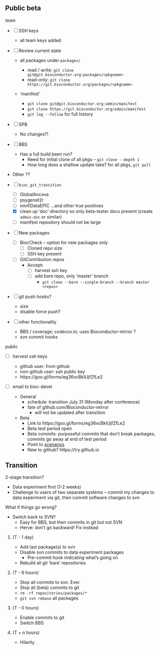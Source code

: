 ## Public beta

team

- [ ] SSH keys

    - all team keys added

- [ ] Review current state

    - all packages under `packages/`

      - read / write: `git clone git@git.bioconductor.org:packages/<pkgname>`
      - read-only: `git clone https://git.bioconductor.org/packages/<pkgname>`

    - 'manifest'

      - `git clone git@git.bioconductor.org:admin/manifest`
      - `git clone https://git.bioconductor.org/admin/manifest`
      - `git log --follow` for full history

- [ ] SPB

    - No changes?!

- [ ] BBS

    - Has a full build been run?
      - Need for initial clone of all pkgs -- `git clone --depth 1`
      - How long does a shallow update take? for all pkgs, `git pull`

- Other ??

- [ ] `bioc_git_transition`

    - [ ] GlobalAncova
    - [ ] psygenet2r
    - [ ] minfiDataEPIC ...and other true positives
    - [x] clean up 'doc' directory so only beta-tester docs present
      (create `admin-doc` or similar)
    - [ ] manifest repository should not be large

- [ ] New packages

    - [ ] BiocCheck -- option for new packages only
      - [ ] Cloned repo size
      - [ ] SSH key present


    - [ ] GitContribution repos
      - Accept:
        - [ ] harvest ssh key
        - [ ] add bare repo, only 'master' branch
          - `git clone --bare --single-branch --branch master <repos>`

- [ ] git push hooks?

    - size
    - disable force push?

- [ ] other functionality

    - BBS / coverage; codecov.io; uses Bioconductor-mirror ?
    - svn commit hooks

public

- [ ] harvest ssh keys

    - github user: from github
    - non-github user: ssh public key
    - https://goo.gl/forms/eg36vcBkIUjfZfLe2

- [ ] email to bioc-devel

    - General
      - schedule: transition July 31 (Monday after conference)
      - fate of github.com/Bioconductor-mirror
        - will not be updated after transition

    - Beta
      - Link to https://goo.gl/forms/eg36vcBkIUjfZfLe2
      - Beta test period open
      - Beta commits: purposeful commits that don't break packages;
        commits go away at end of test period
      - Point to [scenarios][]
      - New to github? https://try.github.io

[scenarios]: https://github.com/Bioconductor/bioc_git_transition/tree/master/doc

## Transition

2-stage transition?

- Data experiment first (1-2 weeks)
- Challenge to users of two separate systems -- commit my changes to
  data experiment via git, then commit software changes to svn

What if things go wrong?

- Switch back to SVN?
  - Easy for BBS, but then commits in git but not SVN
  - Herve: don't go backward! Fix instead

1. (T - 1 day)

    - Add last package(s) to svn
    - Disable svn commits to data experiment packages
      - Pre-commit hook indicating what's going on
    - Rebuild all git 'bare' repositories

1. (T - 6 hours)

    - Stop all commits to svn. Ever.
    - Stop all (beta) commits to git
    - `rm -rf repositories/packages/*`
    - `git svn rebase` all packages

1. (T - 0 hours)

    - Enable commits to git
    - Switch BBS

1. (T + n hours)

    - Hilarity
